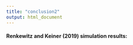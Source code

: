---
title: "conclusion2"
output: html_document
---

#### Renkewitz and Keiner (2019) simulation results:
